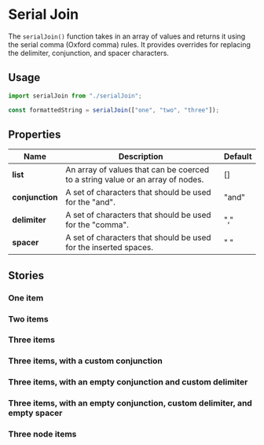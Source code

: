 

<Meta of={IndexStories} />

# Serial Join

The `serialJoin()` function takes in an array of values and returns it using the serial comma (Oxford comma) rules. It provides overrides for replacing the delimiter, conjunction, and spacer characters.

## Usage

```jsx
import serialJoin from "./serialJoin";

const formattedString = serialJoin(["one", "two", "three"]);
```

## Properties

| Name            | Description                                                                    | Default |
| --------------- | ------------------------------------------------------------------------------ | ------- |
| **list**        | An array of values that can be coerced to a string value or an array of nodes. | \[]     |
| **conjunction** | A set of characters that should be used for the "and".                         | "and"   |
| **delimiter**   | A set of characters that should be used for the "comma".                       | ","     |
| **spacer**      | A set of characters that should be used for the inserted spaces.               | " "     |

## Stories

### One item

<Story of={IndexStories.OneItem} />

### Two items

<Story of={IndexStories.TwoItems} />

### Three items

<Story of={IndexStories.ThreeItems} />

### Three items, with a custom conjunction

<Story of={IndexStories.ThreeItemsWithACustomConjunction} />

### Three items, with an empty conjunction and custom delimiter

<Story of={IndexStories.ThreeItemsWithAnEmptyConjunctionAndCustomDelimiter} />

### Three items, with an empty conjunction, custom delimiter, and empty spacer

<Story of={IndexStories.ThreeItemsWithAnEmptyConjunctionCustomDelimiterAndEmptySpacer} />

### Three node items

<Story of={IndexStories.ThreeNodeItems} />
